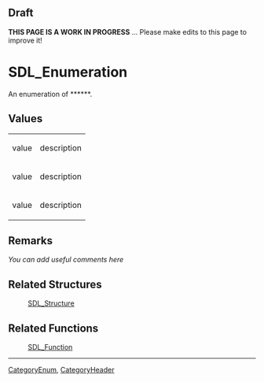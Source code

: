 <!-- acl All:read -->
== Draft ==

'''THIS PAGE IS A WORK IN PROGRESS''' ... Please make edits to this page to improve it!


<!-- #You will need to remove the line #acl All:read above in order to be able to save the new page.  Do not remove any other content above this comment.  You may delete this comment before you save. -->

<!-- #*^*^*^*^*See http://wiki.libsdl.org/moin.cgi/SGEnumerations for details on editing this page*^*^*^*^* -->


= SDL_Enumeration =
An enumeration of ******.

<!-- #Replace SDL_Enumeration with the name of the enum and ****** with a brief description of the enum according to the Style Guide, then delete this comment. -->




== Values ==
{|
|value
|description
|-
|value
|description
|-
|value
|description
|}

<!-- #Fill in the above table per the Style Guide, then delete this comment. -->



== Remarks ==
''You can add useful comments here''

<!-- #Leave this section as-is unless you have a remark to put in.  In that case, replace ''You can add useful comments here'' with your remark(s) following the Style Guide instructions.  Leave the rest of the markup alone and delete this comment. -->


== Related Structures ==
:[[SDL_Structure]] 
<!-- #Remove this section if empty -->

== Related Functions ==
:[[SDL_Function]]
<!-- #Remove this section if empty -->

----
[[CategoryEnum]], [[CategoryHeader]]
<!-- #See the Style Guide for instructions on editing the footer. -->
